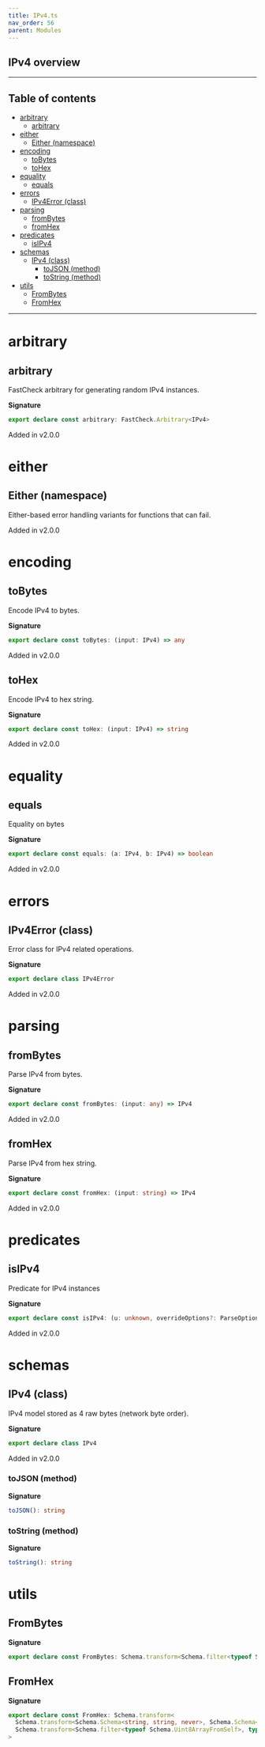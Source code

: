 ```yaml
---
title: IPv4.ts
nav_order: 56
parent: Modules
---
```


## IPv4 overview

---

<h2 className="text-delta">Table of contents</h2>

- [arbitrary](#arbitrary)
  - [arbitrary](#arbitrary-1)
- [either](#either)
  - [Either (namespace)](#either-namespace)
- [encoding](#encoding)
  - [toBytes](#tobytes)
  - [toHex](#tohex)
- [equality](#equality)
  - [equals](#equals)
- [errors](#errors)
  - [IPv4Error (class)](#ipv4error-class)
- [parsing](#parsing)
  - [fromBytes](#frombytes)
  - [fromHex](#fromhex)
- [predicates](#predicates)
  - [isIPv4](#isipv4)
- [schemas](#schemas)
  - [IPv4 (class)](#ipv4-class)
    - [toJSON (method)](#tojson-method)
    - [toString (method)](#tostring-method)
- [utils](#utils)
  - [FromBytes](#frombytes-1)
  - [FromHex](#fromhex-1)

---

# arbitrary

## arbitrary

FastCheck arbitrary for generating random IPv4 instances.

**Signature**

```ts
export declare const arbitrary: FastCheck.Arbitrary<IPv4>
```

Added in v2.0.0

# either

## Either (namespace)

Either-based error handling variants for functions that can fail.

Added in v2.0.0

# encoding

## toBytes

Encode IPv4 to bytes.

**Signature**

```ts
export declare const toBytes: (input: IPv4) => any
```

Added in v2.0.0

## toHex

Encode IPv4 to hex string.

**Signature**

```ts
export declare const toHex: (input: IPv4) => string
```

Added in v2.0.0

# equality

## equals

Equality on bytes

**Signature**

```ts
export declare const equals: (a: IPv4, b: IPv4) => boolean
```

Added in v2.0.0

# errors

## IPv4Error (class)

Error class for IPv4 related operations.

**Signature**

```ts
export declare class IPv4Error
```

Added in v2.0.0

# parsing

## fromBytes

Parse IPv4 from bytes.

**Signature**

```ts
export declare const fromBytes: (input: any) => IPv4
```

Added in v2.0.0

## fromHex

Parse IPv4 from hex string.

**Signature**

```ts
export declare const fromHex: (input: string) => IPv4
```

Added in v2.0.0

# predicates

## isIPv4

Predicate for IPv4 instances

**Signature**

```ts
export declare const isIPv4: (u: unknown, overrideOptions?: ParseOptions | number) => u is IPv4
```

Added in v2.0.0

# schemas

## IPv4 (class)

IPv4 model stored as 4 raw bytes (network byte order).

**Signature**

```ts
export declare class IPv4
```

Added in v2.0.0

### toJSON (method)

**Signature**

```ts
toJSON(): string
```

### toString (method)

**Signature**

```ts
toString(): string
```

# utils

## FromBytes

**Signature**

```ts
export declare const FromBytes: Schema.transform<Schema.filter<typeof Schema.Uint8ArrayFromSelf>, typeof IPv4>
```

## FromHex

**Signature**

```ts
export declare const FromHex: Schema.transform<
  Schema.transform<Schema.Schema<string, string, never>, Schema.Schema<Uint8Array, Uint8Array, never>>,
  Schema.transform<Schema.filter<typeof Schema.Uint8ArrayFromSelf>, typeof IPv4>
>
```
